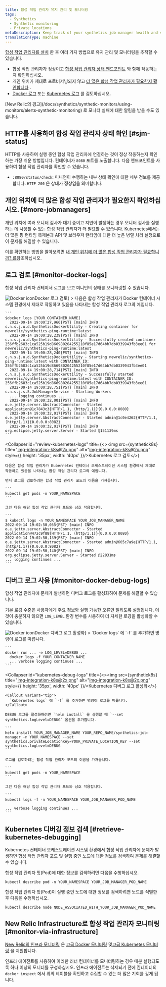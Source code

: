 ```yaml
---
title: 합성 작업 관리자 유지 관리 및 모니터링
tags:
  - Synthetics
  - Synthetic monitoring
  - Private locations
metaDescription: Keep track of your synthetics job manager health and status.
translationType: machine
---
```




[합성 작업 관리자를 설치](/docs/synthetics/synthetic-monitoring/private-locations/install-job-manager) 한 후 여러 가지 방법으로 유지 관리 및 모니터링을 추적할 수 있습니다.

* 합성 작업 관리자가 정상이고 [합성 작업 관리자 상태 엔드포인트](#sjm-status) 와 함께 작동하는지 확인하십시오.
* 개인 위치가 제대로 프로비저닝되지 않고 [더 많은 합성 작업 관리자가 필요한지 확인합니다](#more-jobmanagers) .
* [Docker 로그](#monitor-docker-logs) 또는 [Kubernetes 로그](#monitor-docker-logs) 를 검토하십시오.

<Callout variant="tip">
  [New Relic의 경고](/docs/synthetics/synthetic-monitors/using-monitors/alerts-synthetic-monitoring) 로 모니터 실패에 대한 알림을 받을 수도 있습니다.
</Callout>

## HTTP를 사용하여 합성 작업 관리자 상태 확인 [#sjm-status]

HTTP를 사용하여 실행 중인 합성 작업 관리자에 연결하는 것이 정상 작동하는지 확인하는 가장 쉬운 방법입니다. 컨테이너가 `8080` 포트를 노출합니다. 다음 엔드포인트를 사용하여 합성 작업 관리자를 확인할 수 있습니다.

* `:8080/status/check`: 미니언이 수행하는 내부 상태 확인에 대한 세부 정보를 제공합니다. `HTTP 200` 은 상태가 정상임을 의미합니다.

## 개인 위치에 더 많은 합성 작업 관리자가 필요한지 확인하십시오. [#more-jobmanagers]

개인 위치에 여러 모니터 검사가 대기 중이고 지연이 발생하는 경우 모니터 검사를 실행하는 데 사용할 수 있는 합성 작업 관리자가 더 필요할 수 있습니다. Kubernetes에서는 더 많은 핑 런타임 복제본과 API 및 브라우저 런타임에 대한 더 높은 병렬 처리 설정으로 이 문제를 해결할 수 있습니다.

이를 확인하는 방법을 알아보려면 [내 개인 위치에 더 많은 합성 작업 관리자가 필요합니까? 를](/docs/synthetics/synthetic-monitoring/private-locations/monitor-private-locations/#more-minions)참조하십시오.

## 로그 검토 [#monitor-docker-logs]

합성 작업 관리자 컨테이너 로그를 보고 미니언의 상태를 모니터링할 수 있습니다.

<CollapserGroup>
  <Collapser
    id="review-docker-logs"
    title={<><img src={syntheticDocker} title="Docker icon" alt="Docker icon" style={{ height: '35px', width: '40px' }}/>Docker 로그 검토</>}
  >
    다음은 합성 작업 관리자가 Docker 컨테이너 시스템 환경에서 제대로 작동하고 있음을 나타내는 합성 작업 관리자 로그의 예입니다.

    ```
    $docker logs [YOUR_CONTAINER_NAME]
      2022-09-14 19:00:27,966{PST} [main] INFO  c.n.s.j.u.d.SyntheticsDockerUtility - Creating container for newrelic/synthetics-ping-runtime:latest
      2022-09-14 19:00:28,239{PST} [main] INFO  c.n.s.j.u.d.SyntheticsDockerUtility - Successfully created container 256ffb2683c1ca525b19d866980204255210f85e17d64bb7db0339943fb3ee01 for newrelic/synthetics-ping-runtime:latest
      2022-09-14 19:00:28,240{PST} [main] INFO  c.n.s.j.u.d.SyntheticsDockerUtility - Starting newrelic/synthetics-ping-runtime:latest with CONTAINER_ID: 256ffb2683c1ca525b19d866980204255210f85e17d64bb7db0339943fb3ee01
      2022-09-14 19:00:28,714{PST} [main] INFO  c.n.s.j.u.d.SyntheticsDockerUtility - Successfully started newrelic/synthetics-ping-runtime:latest with CONTAINER_ID: 256ffb2683c1ca525b19d866980204255210f85e17d64bb7db0339943fb3ee01
      2022-09-14 19:00:28,751{PST} [main] INFO  c.n.s.j.s.S.JobManagerService - Starting Workers
      ... logging continues ...
      2022-09-14 19:00:32,001{PST} [main] INFO  o.e.jetty.server.AbstractConnector - Started application@1c7843c3{HTTP/1.1, (http/1.1)}{0.0.0.0:8080}
      2022-09-14 19:00:32,017{PST} [main] INFO  o.e.jetty.server.AbstractConnector - Started admin@1c0e4262{HTTP/1.1, (http/1.1)}{0.0.0.0:8082}
      2022-09-14 19:00:32,017{PST} [main] INFO  org.eclipse.jetty.server.Server - Started @151139ms
    ```
  </Collapser>

  <Collapser
    id="review-kubernetes-logs"
    title={<><img src={synthetick8s} title="img-integration-k8s@2x.png" alt="img-integration-k8s@2x.png" style={{ height: '35px', width: '40px' }}/>Kubernetes 로그 검토</>}
  >
    다음은 합성 작업 관리자가 Kubernetes 컨테이너 오케스트레이션 시스템 환경에서 제대로 작동하고 있음을 나타내는 합성 작업 관리자 로그의 예입니다.

    먼저 로그를 검토하려는 합성 작업 관리자 포드의 이름을 가져옵니다.

    ```
    kubectl get pods -n YOUR_NAMESPACE
    ```

    그런 다음 해당 합성 작업 관리자 포드와 상호 작용합니다.

    ```
    $ kubectl logs -n YOUR_NAMESPACE YOUR_JOB_MANAGER_NAME
    2022-09-14 19:02:50,055{PST} [main] INFO  o.e.jetty.server.AbstractConnector - Started application@472c9f88{HTTP/1.1, (http/1.1)}{0.0.0.0:8080}
    2022-09-14 19:02:50,139{PST} [main] INFO  o.e.jetty.server.AbstractConnector - Started admin@605c7a9e{HTTP/1.1, (http/1.1)}{0.0.0.0:8082}
    2022-09-14 19:02:50,140{PST} [main] INFO  org.eclipse.jetty.server.Server - Started @22831ms
    ... logging continues ...
    ```
  </Collapser>
</CollapserGroup>

## 디버그 로그 사용 [#monitor-docker-debug-logs]

합성 작업 관리자에 문제가 발생하면 디버그 로그를 활성화하여 문제를 해결할 수 있습니다.

기본 로깅 수준은 사용자에게 주요 정보와 실행 가능한 오류만 알리도록 설정됩니다. 이것이 충분하지 않으면 `LOG_LEVEL` 환경 변수를 사용하여 더 자세한 로깅을 활성화할 수 있습니다.

<CollapserGroup>
  <Collapser
    id="docker-debug-logs"
    title={<><img src={syntheticDocker} title="Docker icon" alt="Docker icon" style={{ height: '35px', width: '40px' }}/>Docker 디버그 로그 활성화</>}
  >
    <Callout variant="tip">
      `Docker logs` 에 `-f` 를 추가하면 명령이 로그를 따릅니다.
    </Callout>

    ```
    docker run ... -e LOG_LEVEL=DEBUG ...
      docker logs -f YOUR_CONTAINER_NAME
      ... verbose logging continues ...
    ```
  </Collapser>

  <Collapser
    id="kubernetes-debug-logs"
    title={<><img src={synthetick8s} title="img-integration-k8s@2x.png" alt="img-integration-k8s@2x.png" style={{ height: '35px', width: '40px' }}/>Kubernetes 디버그 로그 활성화</>}
  >
    <Callout variant="tip">
      `Kubernetes logs` 에 `-f` 를 추가하면 명령이 로그를 따릅니다.
    </Callout>

    DEBUG 로그를 활성화하려면 `helm install` 을 실행할 때 `--set synthetics.logLevel=DEBUG` 옵션을 추가합니다.

    ```
    helm install YOUR_JOB_MANAGER_NAME YOUR_REPO_NAME/synthetics-job-manager -n YOUR_NAMESPACE --set synthetics.privateLocationKey=YOUR_PRIVATE_LOCATION_KEY --set synthetics.logLevel=DEBUG
    ```

    로그를 검토하려는 합성 작업 관리자 포드의 이름을 가져옵니다.

    ```
    kubectl get pods -n YOUR_NAMESPACE
    ```

    그런 다음 해당 합성 작업 관리자 포드와 상호 작용합니다.

    ```
    kubectl logs -f -n YOUR_NAMESPACE YOUR_JOB_MANAGER_POD_NAME

    ... verbose logging continues ...
    ```
  </Collapser>
</CollapserGroup>

## Kubernetes 디버깅 정보 검색 [#retrieve-kubernetes-debugging]

Kubernetes 컨테이너 오케스트레이션 시스템 환경에서 합성 작업 관리자에 문제가 발생하면 합성 작업 관리자 포드 및 실행 중인 노드에 대한 정보를 검색하여 문제를 해결할 수 있습니다.

합성 작업 관리자 팟(Pod)에 대한 정보를 검색하려면 다음을 수행하십시오.

```
kubectl describe pod -n YOUR_NAMESPACE YOUR_JOB_MANAGER_POD_NAME
```

합성 작업 관리자 팟(Pod)이 실행 중인 노드에 대한 정보를 검색하려면 노드를 식별한 후 다음을 수행하십시오.

```
kubectl describe node NODE_ASSOCIATED_WITH_YOUR_JOB_MANAGER_POD_NAME
```

## New Relic Infrastructure로 합성 작업 관리자 모니터링 [#monitor-via-infrastructure]

[New Relic의 인프라 모니터링](/docs/infrastructure) 은 [고급 Docker 모니터링](/docs/infrastructure/new-relic-infrastructure/data-instrumentation/docker-instrumentation-infrastructure) 및[고급 Kubernetes 모니터링](/docs/integrations/kubernetes-integration/get-started/introduction-kubernetes-integration) 을 지원합니다.

인프라 에이전트를 사용하여 이러한 러너 컨테이너를 모니터링하는 경우 매분 실행되도록 하나 이상의 모니터를 구성하십시오. 인프라 에이전트는 삭제되기 전에 컨테이너의 `docker inspect` 에서 위의 레이블을 확인하고 수집할 수 있는 더 많은 기회를 갖게 됩니다.
